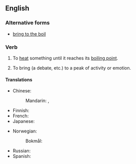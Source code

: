 ==English==

===Alternative forms===
* [[bring to the boil]] {{qualifier|UK, Australia}}

===Verb===
{{en-verb|head=[[bring]] [[to a boil]]|brings to the boil|bringing to the boil|brought to the boil}}

# {{lb|en|US|idiomatic}} To [[heat]] something until it reaches its [[boiling point]].
# {{lb|en|figurative}} To bring (a debate, etc.) to a peak of activity or emotion.

====Translations====
{{trans-top|heat something until it reaches boiling point}}
* Chinese:
*: Mandarin: {{t+|cmn|沸騰|sc=Hani}}, {{t+|cmn|沸腾|tr=fèiténg|sc=Hani}}
* Finnish: {{t+|fi|kiehauttaa}}
* French: {{t|fr|porter à ébullition}}
* Japanese: {{t|ja|沸騰させる|tr=ふっとうさせる, futtō saseru|sc=Jpan}}
{{trans-mid}}
* Norwegian:
*: Bokmål: {{t|nb|koke opp}}
* Russian: {{t|ru|довести́ до кипе́ния}}
* Spanish: {{t|es|poner a hervir}}
{{trans-bottom}}